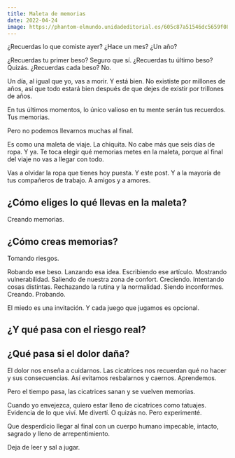 ```yaml
---
title: Maleta de memorias
date: 2022-04-24
image: https://phantom-elmundo.unidadeditorial.es/605c87a51546dc5659f08abc77de1f95/crop/105x0/640x401/resize/473/f/webp/assets/multimedia/imagenes/2020/06/18/15924873117953.jpg
---
```



¿Recuerdas lo que comiste ayer?
¿Hace un mes? ¿Un año?

¿Recuerdas tu primer beso? Seguro que sí.
¿Recuerdas tu último beso? Quizás.
¿Recuerdas cada beso? No.

Un día, al igual que yo, vas a morir. Y está bien. No exististe por millones de años, así que todo estará bien después de que dejes de existir por trillones de años.

En tus últimos momentos, lo único valioso en tu mente serán tus recuerdos. Tus memorias.

Pero no podemos llevarnos muchas al final.

Es como una maleta de viaje. La chiquita. No cabe más que seis días de ropa. Y ya. Te toca elegir qué memorias metes en la maleta, porque al final del viaje no vas a llegar con todo.

Vas a olvidar la ropa que tienes hoy puesta.
Y este post.
Y a la mayoría de tus compañeros de trabajo.
A amigos y a amores.

## ¿Cómo eliges lo qué llevas en la maleta?
Creando memorias.

## ¿Cómo creas memorias?
Tomando riesgos.

Robando ese beso. Lanzando esa idea. Escribiendo ese artículo. Mostrando vulnerabilidad. Saliendo de nuestra zona de confort. Creciendo. Intentando cosas distintas. Rechazando la rutina y la normalidad. Siendo inconformes. Creando. Probando.

El miedo es una invitación. Y cada juego que jugamos es opcional.

## ¿Y qué pasa con el riesgo real?
## ¿Qué pasa si el dolor daña?

El dolor nos enseña a cuidarnos. Las cicatrices nos recuerdan qué no hacer y sus consecuencias. Así evitamos resbalarnos y caernos. Aprendemos.

Pero el tiempo pasa, las cicatrices sanan y se vuelven memorias.

Cuando yo envejezca, quiero estar lleno de cicatrices como tatuajes. Evidencia de lo que viví. Me divertí. O quizás no. Pero experimenté.

Que desperdicio llegar al final con un cuerpo humano impecable, intacto, sagrado y lleno de arrepentimiento.

Deja de leer y sal a jugar.
